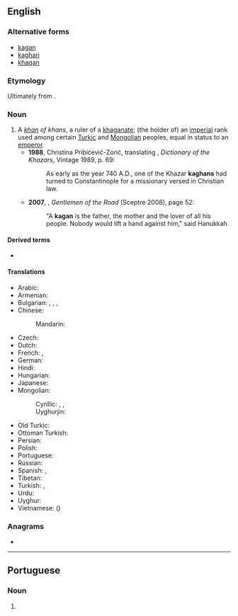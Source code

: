 ==English==

===Alternative forms===
*[[kagan]]
*[[kaghan]]
*[[khaqan]]

===Etymology===
Ultimately from {{der|en|otk|𐰴𐰍𐰣|tr=qaɣan}}.

===Noun===
{{en-noun}}

# A ''[[khan]] of khans'', a ruler of a [[khaganate]]; (the holder of) an [[imperial]] rank used among certain [[Turkic]] and [[Mongolian]] peoples, equal in status to an [[emperor]].
#*'''1988''', Christina Pribićević-Zorić, translating {{w|Milorad Pavić}}, ''Dictionary of the Khazars'', Vintage 1989, p. 69:
#*:As early as the year 740 A.D., one of the Khazar '''kaghans''' had turned to Constantinople for a missionary versed in Christian law.
#* '''2007''', {{w|Michael Chabon}}, ''Gentlemen of the Road'' (Sceptre 2008), page 52:
#*: "A '''kagan''' is the father, the mother and the lover of all his people. Nobody would lift a hand against him," said Hanukkah.

====Derived terms====
* {{l|en|khaganate}}

====Translations====
{{trans-top|title of imperial rank}}
* Arabic: {{t|ar|خَاقَان|m}}
* Armenian: {{t+|hy|խաքան}}
* Bulgarian: {{t|bg|кага́н|m}}, {{t|bg|хага́н|m}}, {{t+|bg|хака́н|m}}, {{t|bg|кеха́н|m}}
* Chinese:
*: Mandarin: {{t+|cmn|可汗|tr=kèhán}}
* Czech: {{t|cs|kagan|m}}
* Dutch: {{t|nl|grootkan}}
* French: {{t+|fr|khagan|m}}, {{t|fr|grand khan|m}}
* German: {{t+|de|Khagan|m}}
* Hindi: {{t|hi|ख़ाक़ान|m}}
* Hungarian: {{t+|hu|kagán}}
* Japanese: {{t|ja|可汗|tr=かかん, kakan}}
* Mongolian:
*: Cyrillic: {{t+|mn|хаан}}, {{t+|mn|хан}}, {{t|mn|хаган}}
*: Uyghurjin: {{t|mn|ᠬᠠᠭᠠᠨ}}
{{trans-mid}}
* Old Turkic: {{t|otk|𐰴𐰍𐰣|tr=qaɣan}}
* Ottoman Turkish: {{t|ota|خاقان|tr=hâkan}}
* Persian: {{t+|fa|خاقان|tr=xâqân}}
* Polish: {{t+|pl|kagan|m}}
* Portuguese: {{t|pt|khagan|m}}
* Russian: {{t+|ru|кага́н|m}}
* Spanish: {{t|es|jaghan|m}}, {{t|es|gran jan|m}}
* Tibetan: {{t-needed|bo}}
* Turkish: {{t+|tr|kağan}}, {{t+|tr|hakan}}
* Urdu: {{t|ur|خاقان|tr=xāqān|m}}
* Uyghur: {{t|ug|خاقان}}
* Vietnamese: {{t|vi|khả hãn}} ({{t|vi|可汗}})
{{trans-bottom}}

===Anagrams===
* {{anagrams|en|a=aaghkn|kangha|khanga}}

----

==Portuguese==

===Noun===
{{pt-noun|m|s}}

# {{l|en|khagan}} {{gloss|title of imperial rank used by some Turkic and Mongolian peoples}}

{{cln|pt|terms ending in N}}